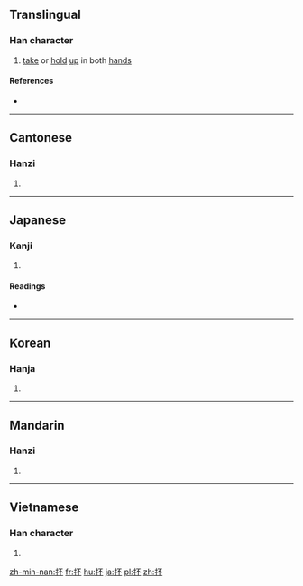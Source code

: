 ==Translingual==

===Han character===
{{Han char|rn=64|rad=手|as=04|sn=7|four=5109<sub>0</sub>|canj=手一火 (QMF)|ids=⿰[[扌]][[不]]}}

# [[take]] or [[hold]] [[up]] in both [[hand]]s

====References====
* {{Han ref|kx=0421.120|dkj=11886|dj=0768.120|hdz=31834.050|uh=6294|ud=25236|bh=CAEB|bd=51947}}

----

==Cantonese==

===Hanzi===
{{yue-hanzi|jyut=[[pau4]]|y=pau4}}

# {{defn|lang=yue|sort=手04}}

----

==Japanese==

===Kanji===
{{ja-kanji|grade=|rs=手04}}

# {{defn|lang=ja|sort=手04}}

====Readings====
* {{ja-readings|on=[[ほう]] (hō), [[はい]] (hai)|kun=[[すくう]] (sukuu), [[など]] (nado)}}

----

==Korean==

===Hanja===
{{ko-hanja|hangeul=부|eumhun=|rv=bu|mr=pu|y=pu}}

# {{defn|lang=ko|sort=手04}}

----

==Mandarin==

===Hanzi===
{{cmn-hanzi|pin=[[póu]] ([[pou2]]), [[bào]] ([[bao4]])|wg=p'ou<sup>2</sup>, pao<sup>4</sup>}}

# {{defn|lang=cmn|sort=手04}}

----

==Vietnamese==

===Han character===
{{vi-readings|rs=手04| hanviet = bồi}}

# {{defn|lang=vi|sort=手04}}

[[zh-min-nan:抔]]
[[fr:抔]]
[[hu:抔]]
[[ja:抔]]
[[pl:抔]]
[[zh:抔]]